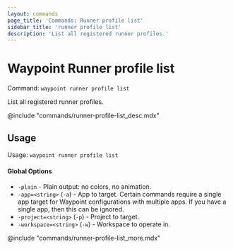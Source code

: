 ```yaml
---
layout: commands
page_title: 'Commands: Runner profile list'
sidebar_title: 'runner profile list'
description: 'List all registered runner profiles.'
---
```


# Waypoint Runner profile list

Command: `waypoint runner profile list`

List all registered runner profiles.

@include "commands/runner-profile-list_desc.mdx"

## Usage

Usage: `waypoint runner profile list`

#### Global Options

- `-plain` - Plain output: no colors, no animation.
- `-app=<string>` (`-a`) - App to target. Certain commands require a single app target for Waypoint configurations with multiple apps. If you have a single app, then this can be ignored.
- `-project=<string>` (`-p`) - Project to target.
- `-workspace=<string>` (`-w`) - Workspace to operate in.

@include "commands/runner-profile-list_more.mdx"
